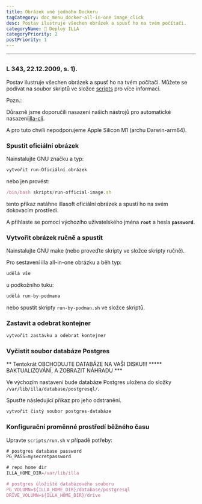 ```yaml
---
title: Obrázek vně jednoho Dockeru
tagCategory: doc_menu_docker-all-in-one image_click
desc: Postav ilustruje všechen obrázek a spusť ho na tvém počítači.
categoryName: 👷 Deploy ILLA
categoryPriority: 2
postPriority: 1
---
```


* * *

## <h2 hidden>Docker vně jednoho obrázku</h2>

### L 343, 22.12.2009, s. 1).

Postav ilustruje všechen obrázek a spusť ho na tvém počítači. Můžete se podívat na soubor skriptů ve složce [scripts](https://github.com/illacloud/deploy-illa-manually/blob/main/docker/scripts) pro více informací.

Pozn.:

Důrazně jsme doporučili nasazení našich nástrojů pro automatické nasazení[illa-cli](https://github.com/illacloud/illa).

A pro tuto chvíli nepodporujeme Apple Silicon M1 (archu Darwin-arm64).

### Spustit oficiální obrázek

Nainstalujte GNU značku a typ:

```jsx
vytvořit run-Oficiální obrázek
```

nebo jen provést:

```jsx
/bin/bash skripts/run-official-image.sh
```

tento příkaz natáhne illasoft oficiální obrázek a spustí ho na svém dokovacím prostředí.

A přihlaste se pomocí výchozího uživatelského jména **`root`** a hesla **`password`**.

### Vytvořit obrázek ručně a spustit

Nainstalujte GNU make (nebo proveďte skripty ve složce skripty ručně).

Pro sestavení illa all-in-one obrázku a běh typ:

```jsx
udělá vše
```

u podkožního tuku:

```jsx
udělá run-by-podmana
```

nebo spustit skripty `run-by-podman.sh` ve složce skriptů.

### Zastavit a odebrat kontejner

```jsx
vytvořit zastávku a odebrat kontejner
```

### Vyčistit soubor databáze Postgres

** Tentokrát OBCHODUJTE DATABÁZE NA VAŠI DISKU!!! \*\*\*** BAKTUALIZOVÁNÍ, A ZOBRAZIT NÁHRADU \*\*\*

Ve výchozím nastavení bude databáze Postgres uložena do složky `/var/lib/illa/database/postgresql/`.

Spusťte následující příkaz pro jeho odstranění.

```jsx
vytvořit čistý soubor postgres-databáze
```

### Konfigurační proměnné prostředí běžného času

Upravte `scripts/run.sh` v případě potřeby:

```jsx
# postgres database password
PG_PASS=mysecretpassword

# repo home dir
ILLA_HOME_DIR=/var/lib/illa

# postgres úložiště databázového souboru
PG_VOLUMN=${ILLA_HOME_DIR}/database/postgresql
DRIVE_VOLUMN=${ILLA_HOME_DIR}/drive
```
